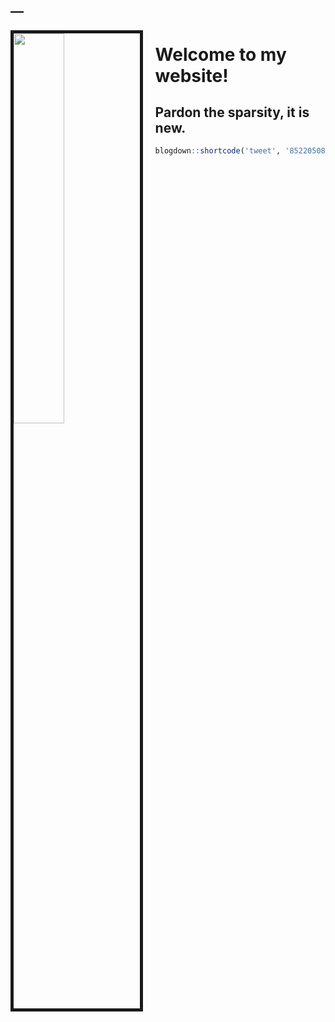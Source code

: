 ---
---

<img src="images/AndrewHFarkasArch_inv.jpg" style="width:40%; border:5px solid; margin-right: 20px" align="left">

# Welcome to my website! 

## Pardon the sparsity, it is new.


```r
blogdown::shortcode('tweet', '852205086956818432')
```